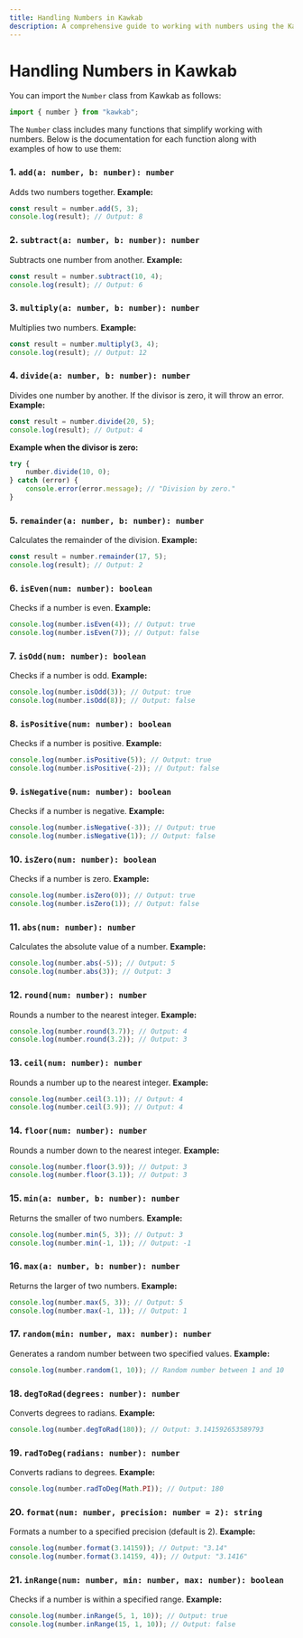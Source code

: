 ```yaml
---
title: Handling Numbers in Kawkab
description: A comprehensive guide to working with numbers using the Kawkab framework.
---
```


# Handling Numbers in Kawkab

You can import the `Number` class from Kawkab as follows:

```javascript
import { number } from "kawkab";
```

The `Number` class includes many functions that simplify working with numbers. Below is the documentation for each function along with examples of how to use them:

### 1. `add(a: number, b: number): number`
Adds two numbers together.
**Example:**
```javascript
const result = number.add(5, 3);
console.log(result); // Output: 8
```

### 2. `subtract(a: number, b: number): number`
Subtracts one number from another.
**Example:**
```javascript
const result = number.subtract(10, 4);
console.log(result); // Output: 6
```

### 3. `multiply(a: number, b: number): number`
Multiplies two numbers.
**Example:**
```javascript
const result = number.multiply(3, 4);
console.log(result); // Output: 12
```

### 4. `divide(a: number, b: number): number`
Divides one number by another. If the divisor is zero, it will throw an error.
**Example:**
```javascript
const result = number.divide(20, 5);
console.log(result); // Output: 4
```
**Example when the divisor is zero:**
```javascript
try {
    number.divide(10, 0);
} catch (error) {
    console.error(error.message); // "Division by zero."
}
```

### 5. `remainder(a: number, b: number): number`
Calculates the remainder of the division.
**Example:**
```javascript
const result = number.remainder(17, 5);
console.log(result); // Output: 2
```

### 6. `isEven(num: number): boolean`
Checks if a number is even.
**Example:**
```javascript
console.log(number.isEven(4)); // Output: true
console.log(number.isEven(7)); // Output: false
```

### 7. `isOdd(num: number): boolean`
Checks if a number is odd.
**Example:**
```javascript
console.log(number.isOdd(3)); // Output: true
console.log(number.isOdd(8)); // Output: false
```

### 8. `isPositive(num: number): boolean`
Checks if a number is positive.
**Example:**
```javascript
console.log(number.isPositive(5)); // Output: true
console.log(number.isPositive(-2)); // Output: false
```

### 9. `isNegative(num: number): boolean`
Checks if a number is negative.
**Example:**
```javascript
console.log(number.isNegative(-3)); // Output: true
console.log(number.isNegative(1)); // Output: false
```

### 10. `isZero(num: number): boolean`
Checks if a number is zero.
**Example:**
```javascript
console.log(number.isZero(0)); // Output: true
console.log(number.isZero(1)); // Output: false
```

### 11. `abs(num: number): number`
Calculates the absolute value of a number.
**Example:**
```javascript
console.log(number.abs(-5)); // Output: 5
console.log(number.abs(3)); // Output: 3
```

### 12. `round(num: number): number`
Rounds a number to the nearest integer.
**Example:**
```javascript
console.log(number.round(3.7)); // Output: 4
console.log(number.round(3.2)); // Output: 3
```

### 13. `ceil(num: number): number`
Rounds a number up to the nearest integer.
**Example:**
```javascript
console.log(number.ceil(3.1)); // Output: 4
console.log(number.ceil(3.9)); // Output: 4
```

### 14. `floor(num: number): number`
Rounds a number down to the nearest integer.
**Example:**
```javascript
console.log(number.floor(3.9)); // Output: 3
console.log(number.floor(3.1)); // Output: 3
```

### 15. `min(a: number, b: number): number`
Returns the smaller of two numbers.
**Example:**
```javascript
console.log(number.min(5, 3)); // Output: 3
console.log(number.min(-1, 1)); // Output: -1
```

### 16. `max(a: number, b: number): number`
Returns the larger of two numbers.
**Example:**
```javascript
console.log(number.max(5, 3)); // Output: 5
console.log(number.max(-1, 1)); // Output: 1
```

### 17. `random(min: number, max: number): number`
Generates a random number between two specified values.
**Example:**
```javascript
console.log(number.random(1, 10)); // Random number between 1 and 10
```

### 18. `degToRad(degrees: number): number`
Converts degrees to radians.
**Example:**
```javascript
console.log(number.degToRad(180)); // Output: 3.141592653589793
```

### 19. `radToDeg(radians: number): number`
Converts radians to degrees.
**Example:**
```javascript
console.log(number.radToDeg(Math.PI)); // Output: 180
```

### 20. `format(num: number, precision: number = 2): string`
Formats a number to a specified precision (default is 2).
**Example:**
```javascript
console.log(number.format(3.14159)); // Output: "3.14"
console.log(number.format(3.14159, 4)); // Output: "3.1416"
```

### 21. `inRange(num: number, min: number, max: number): boolean`
Checks if a number is within a specified range.
**Example:**
```javascript
console.log(number.inRange(5, 1, 10)); // Output: true
console.log(number.inRange(15, 1, 10)); // Output: false
```